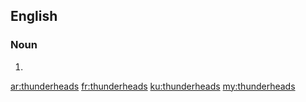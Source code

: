 ==English==

===Noun===
{{head|en|plural}}

# {{plural of|thunderhead|lang=en}}

[[ar:thunderheads]]
[[fr:thunderheads]]
[[ku:thunderheads]]
[[my:thunderheads]]